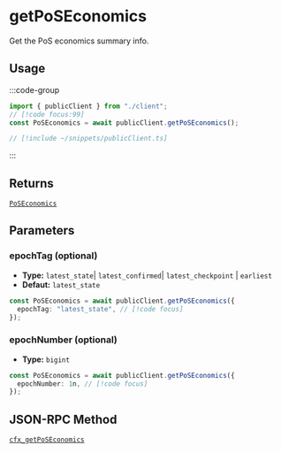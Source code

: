 # getPoSEconomics

Get the PoS economics summary info.

## Usage

:::code-group

```ts twoslash [example.ts]
import { publicClient } from "./client";
// [!code focus:99]
const PoSEconomics = await publicClient.getPoSEconomics();
```

```ts [client.ts] filename="client.ts"
// [!include ~/snippets/publicClient.ts]
```

:::

## Returns

[`PoSEconomics`](#TODO)

## Parameters

### epochTag (optional)

- **Type:** `latest_state`| `latest_confirmed`| `latest_checkpoint` | `earliest`
- **Defaut:** `latest_state`

```ts
const PoSEconomics = await publicClient.getPoSEconomics({
  epochTag: "latest_state", // [!code focus]
});
```

### epochNumber (optional)

- **Type:** `bigint`

```ts
const PoSEconomics = await publicClient.getPoSEconomics({
  epochNumber: 1n, // [!code focus]
});
```

## JSON-RPC Method

[`cfx_getPoSEconomics`](https://doc.confluxnetwork.org/docs/core/build/json-rpc/cfx-namespace#cfx_getposeconomics)
